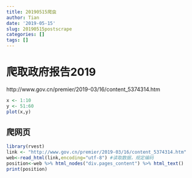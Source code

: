 ```yaml
---
title: 20190515爬虫
author: Tian 
date: '2019-05-15'
slug: 20190515postscrape
categories: []
tags: []
---
```


# 爬取政府报告2019
http://www.gov.cn/premier/2019-03/16/content_5374314.htm

```r
x <- 1:10
y <- 51:60
plot(x,y)

```

## 爬网页
```r
library(rvest)
link <- "http://www.gov.cn/premier/2019-03/16/content_5374314.htm"
web<-read_html(link,encoding="utf-8") #读取数据，规定编码
position<-web %>% html_nodes("div.pages_content") %>% html_text()
print(position)


```



